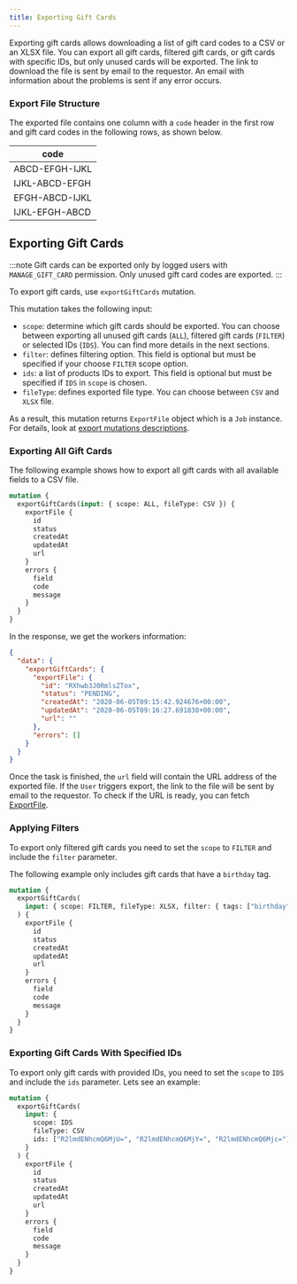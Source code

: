 ```yaml
---
title: Exporting Gift Cards
---
```


Exporting gift cards allows downloading a list of gift card codes to a CSV or an XLSX file.
You can export all gift cards, filtered gift cards, or gift cards with specific IDs, but only unused cards will be exported.
The link to download the file is sent by email to the requestor. An email with information about the problems is sent if any error occurs.

### Export File Structure

The exported file contains one column with a `code` header in the first row and gift card codes in the following rows, as shown below.

<!-- cspell:disable -->

| code           |
| -------------- |
| ABCD-EFGH-IJKL |
| IJKL-ABCD-EFGH |
| EFGH-ABCD-IJKL |
| IJKL-EFGH-ABCD |

<!-- cspell:enable -->

## Exporting Gift Cards

:::note
Gift cards can be exported only by logged users with `MANAGE_GIFT_CARD` permission.
Only unused gift card codes are exported.
:::

To export gift cards, use `exportGiftCards` mutation.

This mutation takes the following input:

- `scope`: determine which gift cards should be exported. You can choose between exporting
  all unused gift cards (`ALL`), filtered gift cards (`FILTER`) or selected IDs (`IDS`).
  You can find more details in the next sections.
- `filter`: defines filtering option. This field is optional but must be specified if your
  choose `FILTER` scope option.
- `ids`: a list of products IDs to export. This field is optional but must be specified
  if `IDS` in `scope` is chosen.
- `fileType`: defines exported file type. You can choose between `CSV` and `XLSX` file.

As a result, this mutation returns `ExportFile` object which is a `Job` instance.
For details, look at [export mutations descriptions](export-overview#mutations).

### Exporting All Gift Cards

The following example shows how to export all gift cards with all available fields
to a CSV file.

```graphql {2}
mutation {
  exportGiftCards(input: { scope: ALL, fileType: CSV }) {
    exportFile {
      id
      status
      createdAt
      updatedAt
      url
    }
    errors {
      field
      code
      message
    }
  }
}
```

In the response, we get the workers information:

```json
{
  "data": {
    "exportGiftCards": {
      "exportFile": {
        "id": "RXhwb3J0RmlsZTox",
        "status": "PENDING",
        "createdAt": "2020-06-05T09:15:42.924676+00:00",
        "updatedAt": "2020-06-05T09:16:27.691838+00:00",
        "url": ""
      },
      "errors": []
    }
  }
}
```

Once the task is finished, the `url` field will contain the URL address of the exported file. If the `User` triggers export, the link to the file will be sent by email to the requestor.
To check if the URL is ready, you can fetch [ExportFile](export-overview#fetching-exportfile-instance).

### Applying Filters

To export only filtered gift cards you need to set the `scope` to `FILTER` and include the `filter`
parameter.

The following example only includes gift cards that have a `birthday` tag.

```graphql {3}
mutation {
  exportGiftCards(
    input: { scope: FILTER, fileType: XLSX, filter: { tags: ["birthday"] } }
  ) {
    exportFile {
      id
      status
      createdAt
      updatedAt
      url
    }
    errors {
      field
      code
      message
    }
  }
}
```

### Exporting Gift Cards With Specified IDs

To export only gift cards with provided IDs, you need to set the `scope` to `IDS` and include the `ids`
parameter. Lets see an example:

```graphql {4,6}
mutation {
  exportGiftCards(
    input: {
      scope: IDS
      fileType: CSV
      ids: ["R2lmdENhcmQ6MjU=", "R2lmdENhcmQ6MjY=", "R2lmdENhcmQ6Mjc="]
    }
  ) {
    exportFile {
      id
      status
      createdAt
      updatedAt
      url
    }
    errors {
      field
      code
      message
    }
  }
}
```
